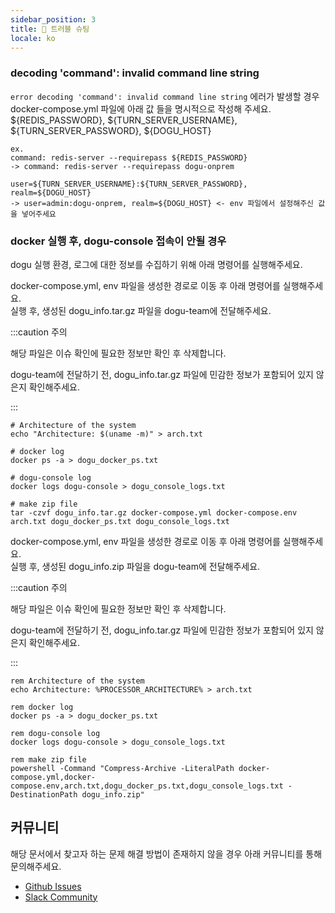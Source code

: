 ```yaml
---
sidebar_position: 3
title: 👷 트러블 슈팅
locale: ko
---
```



### decoding 'command': invalid command line string

`error decoding 'command': invalid command line string` 에러가 발생할 경우  
 docker-compose.yml 파일에 아래 값 들을 명시적으로 작성해 주세요.  
 ${REDIS_PASSWORD}, ${TURN_SERVER_USERNAME}, ${TURN_SERVER_PASSWORD}, ${DOGU_HOST}

```
ex.
command: redis-server --requirepass ${REDIS_PASSWORD}
-> command: redis-server --requirepass dogu-onprem

user=${TURN_SERVER_USERNAME}:${TURN_SERVER_PASSWORD}, realm=${DOGU_HOST}
-> user=admin:dogu-onprem, realm=${DOGU_HOST} <- env 파일에서 설정해주신 값을 넣어주세요
```

### docker 실행 후, dogu-console 접속이 안될 경우

dogu 실행 환경, 로그에 대한 정보를 수집하기 위해 아래 명령어를 실행해주세요.

<Tabs groupId="os" defaultValue="linux" queryString>
<TabItem value="linux" label="Linux/macOS" default>
docker-compose.yml, env 파일을 생성한 경로로 이동 후 아래 명령어를 실행해주세요.<br />
실행 후, 생성된 dogu_info.tar.gz 파일을 dogu-team에 전달해주세요.

:::caution 주의

해당 파일은 이슈 확인에 필요한 정보만 확인 후 삭제합니다.

dogu-team에 전달하기 전, dogu_info.tar.gz 파일에 민감한 정보가 포함되어 있지 않은지 확인해주세요.

:::

```
# Architecture of the system
echo "Architecture: $(uname -m)" > arch.txt

# docker log
docker ps -a > dogu_docker_ps.txt

# dogu-console log
docker logs dogu-console > dogu_console_logs.txt

# make zip file
tar -czvf dogu_info.tar.gz docker-compose.yml docker-compose.env arch.txt dogu_docker_ps.txt dogu_console_logs.txt
```

</TabItem>

<TabItem value="windows" label="Windows">
docker-compose.yml, env 파일을 생성한 경로로 이동 후 아래 명령어를 실행해주세요.<br />
실행 후, 생성된 dogu_info.zip 파일을 dogu-team에 전달해주세요.

:::caution 주의

해당 파일은 이슈 확인에 필요한 정보만 확인 후 삭제합니다.

dogu-team에 전달하기 전, dogu_info.tar.gz 파일에 민감한 정보가 포함되어 있지 않은지 확인해주세요.

:::

```
rem Architecture of the system
echo Architecture: %PROCESSOR_ARCHITECTURE% > arch.txt

rem docker log
docker ps -a > dogu_docker_ps.txt

rem dogu-console log
docker logs dogu-console > dogu_console_logs.txt

rem make zip file
powershell -Command "Compress-Archive -LiteralPath docker-compose.yml,docker-compose.env,arch.txt,dogu_docker_ps.txt,dogu_console_logs.txt -DestinationPath dogu_info.zip"

```

</TabItem>
</Tabs>

## 커뮤니티

해당 문서에서 찾고자 하는 문제 해결 방법이 존재하지 않을 경우 아래 커뮤니티를 통해 문의해주세요.

- [Github Issues](https://github.com/dogu-team/dogu/issues)
- [Slack Community](https://join.slack.com/t/dogu-community/shared_invite/zt-1zespy16o-TgYIureSBI6ma6o_nG3gVw)
